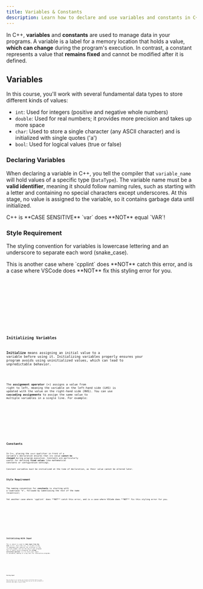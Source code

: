 ```yaml
---
title: Variables & Constants
description: Learn how to declare and use variables and constants in C++, including their types, initialization, and best practices for managing data in your programs.
---
```


In C++, **variables** and **constants** are used to manage data in your programs. 
A variable is a label for a memory location that holds a value, **which can 
change** during the program's execution. In contrast, a constant represents 
a value that **remains fixed** and cannot be modified after it is defined.

## Variables

In this course, you'll work with several fundamental data types to store different kinds of values:

- `int`: Used for integers (positive and negative whole numbers)
- `double`: Used for real numbers; it provides more precision and takes up more space
- `char`: Used to store a single character (any ASCII character) and is initialized with single quotes ('a')
- `bool`: Used for logical values (true or false)

### Declaring Variables

When declaring a variable in C++, you tell the compiler that `variable_name` will hold values of a specific 
type (`DataType`). The variable name must be a **valid identifier**, meaning it should follow naming rules, such 
as starting with a letter and containing no special characters except underscores. At this stage, no value 
is assigned to the variable, so it contains garbage data until initialized.


<Aside>C++ is **CASE SENSITIVE** `var` does **NOT** equal `VAR`!</Aside>

### Style Requirement

The styling convention for variables is lowercase lettering and an underscore to separate each word (snake_case).

<Aside>This is another case where `cpplint` does **NOT** catch this error, and is a case where VSCode does **NOT** fix this styling error for you.</Aside>

<Tabs>

<TabItem label="Good" icon="approve-check">
<Code title="driver.cc" lang="cpp" code={code.goodVar} />
</TabItem>

<TabItem label="Bad" icon="close">
<Code title="driver.cc" lang="cpp" code={code.badVar} />
</TabItem>

<TabItem label="Terminal" icon="laptop">
<Code lang="bash" code={code.terminalVar} />
</TabItem>

</Tabs>

### Initializing Variables

**Initialize** means assigning an initial value to a variable before using it. 
Initializing variables properly ensures your program avoids using uninitialized values, 
which can lead to unpredictable behavior.

<Code lang="cpp" code="int current_month = 11;" />

The **assignment operator** (=) assigns a value from right to left, meaning the variable on the left-hand side 
(LHS) is updated with the value on the right-hand side (RHS). You can use **cascading assignments** to assign 
the same value to multiple variables in a single line. For example:

<Tabs>

<TabItem label="Driver" icon="rocket">
<Code title="driver.cc" lang="cpp" code={code.cascade}/>
</TabItem>

<TabItem label="Terminal" icon="laptop">
<Code lang="bash" mark={[1,2]} code={code.cascadeTerminal} />
</TabItem>

</Tabs>

## Constants

In C++, placing the `const` qualifier in front of a variable's declaration ensures that 
its value **cannot be changed** during program execution. Constants are particularly useful 
for defining **fixed values** like mathematical constants or configuration settings.

<Aside title="Required Initialization">Constant variables must be initialized at the time of declaration, as their value cannot be altered later.</Aside>

### Style Requirement

The naming convention for **constants** is starting with a lowercase "k", followed by CamelCasing the rest of the name (`kCamelCase`);

<Aside>Yet another case where `cpplint` does **NOT** catch this error, and is a case where VSCode does **NOT** fix this styling error for you.</Aside>

<Tabs>

<TabItem label="Good" icon="approve-check">
<Code title="driver.cc" lang="cpp" code={code.goodConst} />
</TabItem>

<TabItem label="Bad" icon="close">
<Code title="driver.cc" lang="cpp" code={code.badConst} />
</TabItem>

<TabItem label="Terminal" icon="laptop">
<Code lang="bash" code={code.terminalConst} />
</TabItem>

</Tabs>

## Initializing With Input

The `cin` object is used to **take input from the user** in C++. Just like `cout`, it is part of 
the `std` namespace and requires the inclusion of the `<iostream>` header file at the top of 
your program. The `cin` object works alongside the **stream extraction operator** (`>>`) to store 
user input in variables, making it a key tool for interactive programs.

<Tabs>

<TabItem label="Driver" icon="rocket">
<Code title="driver.cc" lang="cpp" code={code.cin}/>
</TabItem>

<TabItem label="Terminal" icon="laptop">
<Code lang="bash" mark={[1,2]} code={code.cinTerminal} />
</TabItem>

</Tabs>

### Parsing Input

The cin object in C++ allows you to parse structured input by using different data types. The following shows 
how you can use variables of different data types to parse a date:

<Tabs>

<TabItem label="Driver" icon="rocket">
<Code title="driver.cc" lang="cpp" code={code.parse}/>
</TabItem>

<TabItem label="Terminal" icon="laptop">
<Code lang="bash" mark={[1,2, 4]} code={code.parseTerminal} />
</TabItem>

</Tabs>

